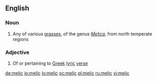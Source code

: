 ==English==

===Noun===
{{en-noun}}

# Any of various [[grass]]es, of the genus ''[[Melica]]'', from north temperate regions

===Adjective===
{{en-adj}}

# Of or pertaining to [[Greek]] [[lyric]] [[verse]]

[[de:melic]]
[[io:melic]]
[[lo:melic]]
[[oc:melic]]
[[pl:melic]]
[[ru:melic]]
[[vi:melic]]